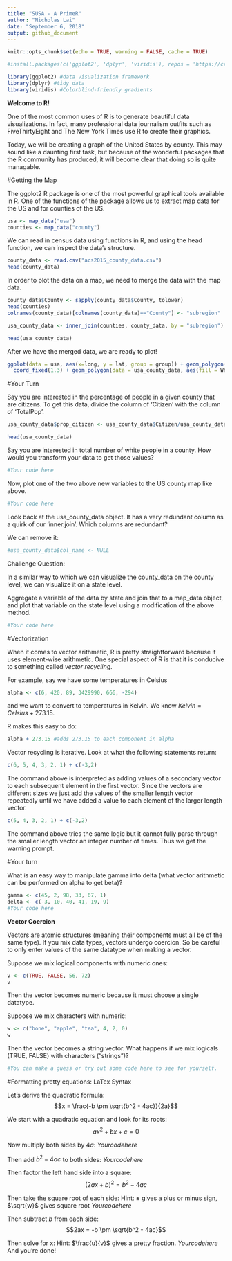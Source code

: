 ```yaml
---
title: "SUSA - A PrimeR"
author: "Nicholas Lai"
date: "September 6, 2018"
output: github_document
---
```


```r
knitr::opts_chunk$set(echo = TRUE, warning = FALSE, cache = TRUE)

#install.packages(c('ggplot2', 'dplyr', 'viridis'), repos = 'https://cran.cnr.berkeley.edu/')

library(ggplot2) #data visualization framework
library(dplyr) #tidy data
library(viridis) #Colorblind-friendly gradients
```
__Welcome to R!__

One of the most common uses of R is to generate beautiful data visualizations. In fact, many professional data journalism outfits such as FiveThirtyEight and The New York Times use R to create their graphics. 

Today, we will be creating a graph of the United States by county. This may sound like a daunting first task, but because of the wonderful packages that the R community has produced, it will become clear that doing so is quite managable. 

#Getting the Map

The ggplot2 R package is one of the most powerful graphical tools available in R. One of the functions of the package allows us to extract map data for the US and for counties of the US.

```r
usa <- map_data("usa")
counties <- map_data("county")
```

We can read in census data using functions in R, and using the head function, we can inspect the data's structure. 

```r
county_data <- read.csv("acs2015_county_data.csv")
head(county_data)
```

In order to plot the data on a map, we need to merge the data with the map data. 

```r
county_data$County <- sapply(county_data$County, tolower)
head(counties)
colnames(county_data)[colnames(county_data)=="County"] <- "subregion"

usa_county_data <- inner_join(counties, county_data, by = "subregion")

head(usa_county_data)
```

After we have the merged data, we are ready to plot!

```r
ggplot(data = usa, aes(x=long, y = lat, group = group)) + geom_polygon(fill = 'gray')+
  coord_fixed(1.3) + geom_polygon(data = usa_county_data, aes(fill = White), color = "white") + scale_fill_viridis(option="magma")
```

#Your Turn

Say you are interested in the percentage of people in a given county that are citizens. To get this data, divide the column of 'Citizen' with the column of 'TotalPop'.

```r
usa_county_data$prop_citizen <- usa_county_data$Citizen/usa_county_data$TotalPop

head(usa_county_data) 
```

Say you are interested in total number of white people in a county. How would you transform your data to get those values?

```r
#Your code here
```

Now, plot one of the two above new variables to the US county map like above.

```r
#Your code here
```

Look back at the usa_county_data object. It has a very redundant column as a quirk of our 'inner.join'. Which columns are redundant?

We can remove it:
```r
#usa_county_data$col_name <- NULL
```

Challenge Question:

In a similar way to which we can visualize the county_data on the county level, we can visualize it on a state level. 

Aggregate a variable of the data by state and join that to a map_data object, and plot that variable on the state level using a modification of the above method.

```r
#Your code here
```

#Vectorization

When it comes to vector arithmetic, R is pretty straightforward because it uses element-wise arithmetic. One special aspect of R is that it is conducive to something called _vector recycling_. 

For example, say we have some temperatures in Celsius

```r
alpha <- c(6, 420, 89, 3429990, 666, -294)
```
and we want to convert to temperatures in Kelvin. We know $Kelvin = Celsius + 273.15$. 

R makes this easy to do:

```r
alpha + 273.15 #adds 273.15 to each component in alpha
```
Vector recycling is iterative. Look at what the following statements return:

```r
c(6, 5, 4, 3, 2, 1) + c(-3,2)
```
The command above is interpreted as adding values of a secondary vector to each subsequent element in the first vector. Since the vectors are different sizes we just add the values of the smaller length vector repeatedly until we have added a value to each element of the larger length vector.

```r
c(5, 4, 3, 2, 1) + c(-3,2)
```
The command above tries the same logic but it cannot fully parse through the smaller length vector an integer number of times. Thus we get the warning prompt.

#Your turn

What is an easy way to manipulate gamma into delta (what vector arithmetic can be performed on alpha to get beta)?
```r
gamma <- c(45, 2, 98, 33, 67, 1)
delta <- c(-3, 10, 40, 41, 19, 9)
#Your code here
```

__Vector Coercion__

Vectors are atomic structures (meaning their components must all be of the same type). If you mix data types, vectors undergo coercion. So be careful to only enter values of the same datatype when making a vector.

Suppose we mix logical components with numeric ones:

```r
v <- c(TRUE, FALSE, 56, 72)
v
```
Then the vector becomes numeric because it must choose a single datatype.

Suppose we mix characters with numeric:
```r
w <- c("bone", "apple", "tea", 4, 2, 0)
w
```

Then the vector becomes a string vector. What happens if we mix logicals (TRUE, FALSE) with characters ("strings")?
```r
#You can make a guess or try out some code here to see for yourself.
```

#Formatting pretty equations: LaTex Syntax

Let's derive the quadratic formula: $$x = \frac{-b \pm \sqrt{b^2 - 4ac}}{2a}$$

We start with a quadratic equation and look for its roots: $$ax^2 + bx + c = 0$$

Now multiply both sides by $4a$: 
$Your code here$

Then add $b^2 - 4ac$ to both sides:
$Your code here$

Then factor the left hand side into a square:
$$(2ax + b)^2 = b^2 - 4ac$$

Then take the square root of each side:
Hint: $\pm$ gives a plus or minus sign, $\sqrt{w}$ gives square root
$Your code here$

Then subtract $b$ from each side:
$$2ax = -b \pm \sqrt{b^2 - 4ac}$$

Then solve for x:
Hint: $\frac{u}{v}$ gives a pretty fraction.
$Your code here$ And you're done!


